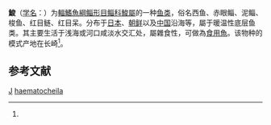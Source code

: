 {{Speciesbox 
| status = NE
| status_system = IUCN3.1
| status_ref = 
| image = Mullet 2008 G1.jpg
| taxon = Planiliza haematocheila
| authority =  Temminck et Schlegel, 1933<ref name='id7013'>{{cite web| url =http://www.bioinfo.cn/db05/BjdwSpecies.php?action=view&id=7013| title =鮻| work =中国动物物种编目数据库| publisher =中国科学院微生物研究所| author =中国科学院动物研究所| accessdate =2009-04-11| deadurl =yes| archiveurl =https://web.archive.org/web/20160305061808/http://www.bioinfo.cn/db05/BjdwSpecies.php?action=view&id=7013| archivedate =2016-03-05}}</ref>
| synonyms = 
*''Liza haematocheila''<br /><small>Temminck & Schlegel, 1845</small>
*''Chelon haematocheilus''<br /><small>Temminck & Schlegel, 1845</small>
*''Liza haematocheilus''<br /><small>Temminck & Schlegel, 1845</small>
*''Liza haematochila''<br /><small>Temminck & Schlegel, 1845</small>
}}

'''鮻'''（[[学名|学名]]：{{lang|la|''Planiliza haematocheila''}}）为[[輻鰭魚綱|輻鰭魚綱]][[鲻形目|鲻形目]][[鲻科|鲻科]][[鮻屬|鮻屬]]的一种[[鱼类|鱼类]]，俗名西鱼、赤眼鲻、泥鲻、梭鱼、红目鲢、红目呆。分布于[[日本|日本]]、[[朝鲜|朝鲜]]以及[[中国|中国]]沿海等，屬于暖温性底层鱼类。其主要生活于浅海或河口咸淡水交汇处，屬雜食性，可做為[[食用魚|食用魚]]。该物种的模式产地在长崎<ref name='id7013'/>。

== 参考文献 ==
{{reflist}}

{{Wikispecies|Planiliza haematocheila}}
{{Taxonbar|from=Q2599212}}

[[Category:食用魚|J]]
[[Category:鮻屬|haematocheila]]